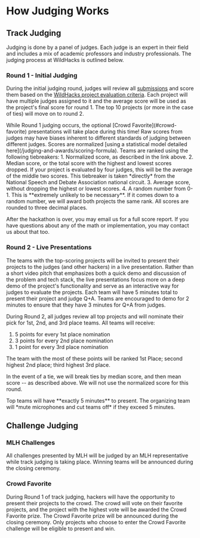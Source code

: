 
# How Judging Works

## Track Judging

Judging is done by a panel of judges. Each judge is an expert in their field and includes a mix of academic professors and industry professionals. The judging process at WildHacks is outlined below.

### Round 1 - Initial Judging

During the initial judging round, judges will review all [submissions](/project-guidelines/submission) and score them based on the [WildHacks project evaluation criteria](/judging-and-awards/project-evaluation). Each project will have multiple judges assigned to it and the average score will be used as the project's final score for round 1. The top 10 projects (or more in the case of ties) will move on to round 2. 

<Callout type="info">
    While Round 1 judging occurs, the optional [Crowd Favorite](#crowd-favorite) presentations will take place during this time!
</Callout>

<Callout type="warning">
    Raw scores from judges may have biases inherent to different standards of judging between different judges. Scores are normalized [using a statistical model detailed here](/judging-and-awards/scoring-formula).
</Callout>


<Callout type="default">
    Teams are ranked using the following tiebreakers:
    1. Normalized score, as described in the link above.
    2. Median score, or the total score with the highest and lowest scores dropped. If your project is evaluated by four judges, this will be the average of the middle two scores. This tiebreaker is taken *directly* from the National Speech and Debate Association national circuit.
    3. Average score, without dropping the highest or lowest scores.
    4. A random number from 0-1. This is **extremely unlikely to be necessary**. If it comes down to a random number, we will award both projects the same rank.
    All scores are rounded to three decimal places.
</Callout>

After the hackathon is over, you may email us for a full score report. If you have questions about any of the math or implementation, you may contact us about that too.

### Round 2 - Live Presentations

The teams with the top-scoring projects will be invited to present their projects to the judges (and other hackers) in a live presentation. Rather than a short video pitch that emphasizes both a quick demo and discussion of the problem and tech stack, the live presentations focus more on a deep demo of the project's functionality and serve as an interactive way for judges to evaluate the projects. Each team will have 5 minutes total to present their project and judge Q+A. Teams are encouraged to demo for 2 minutes to ensure that they have 3 minutes for Q+A from judges.

During Round 2, all judges review all top projects and will nominate their pick for 1st, 2nd, and 3rd place teams. All teams will receive:
1. 5 points for every 1st place nomination
2. 3 points for every 2nd place nomination
3. 1 point for every 3rd place nomination

The team with the most of these points will be ranked 1st Place; second highest 2nd place; third highest 3rd place.

In the event of a tie, we will break ties by median score, and then mean score -- as described above. We will not use the normalized score for this round.

<Callout type="warning">
    Top teams will have **exactly 5 minutes** to present. The organizing team will *mute microphones and cut teams off* if they exceed 5 minutes.
</Callout>

## Challenge Judging

### MLH Challenges

All challenges presented by MLH will be judged by an MLH representative while track judging is taking place. Winning teams will be announced during the closing ceremony.

### Crowd Favorite

During Round 1 of track judging, hackers will have the opportunity to present their projects to the crowd. The crowd will vote on their favorite projects, and the project with the highest vote will be awarded the Crowd Favorite prize. The Crowd Favorite prize will be announced during the closing ceremony. Only projects who choose to enter the Crowd Favorite challenge will be eligible to present and win.
